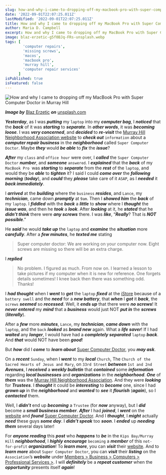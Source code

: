 ```yaml
---
slug: how-and-why-i-came-to-dropping-off-my-macbook-pro-with-super-computer-doctor-in-murray-hill
date: '2022-09-01T22:07:25.011Z'
lastModified: '2022-09-01T22:07:25.011Z'
title: How and why I came to dropping off my MacBook Pro with Super Computer Doctor in Murray Hill
author: Maria D. Campbell
excerpt: How and why I came to dropping off my MacBook Pro with Super Computer Doctor in Murray Hill.
image: blaz-erzetic-g5f0BJq-FRs-unsplash.webp
tags: [
        'computer repairs',
        'missing screws',
        'macos',
        'macbook pro',
        'murray hill',
        'computer repair services'
      ]
isPublished: true
isFeatured: false
---
```


![How and why I came to dropping off my MacBook Pro with Super Computer Doctor in Murray Hill](blaz-erzetic-g5f0BJq-FRs-unsplash.webp)

***Image by*** [Blaz Erzetic](https://unsplash.com/@www_erzetich_com) ***on*** [unsplash.com](https://unsplash.com/@www_erzetich_com)

**_Yesterday_**, as I was **_putting_** my `laptop` into my **_computer bag_**, I **_noticed_** that the **_back_** of it was **_starting_** to **_separate_**. In **_other words_**, it was **_becoming loose_**. I was **_very concerned_**, and **_decided_** to **_re-visit_** the
[Murray Hill Neighborhood Association website](https://www.murrayhillnyc.org/) to **_check out_** `information` about a **_computer repair business_** in the **_neighborhood_** called `Super Computer Doctor`. Maybe **_they_** would **_be able_** to **_fix_** the **_issue_**?

**_After_** my `class` and `office hour` were over, I **_called_** the
`Super Computer Doctor` **_number_**, and **_someone_** `answered`. I
**_explained_** that the **_back_** of my `MacBook Pro `was **_starting_** to **_separate_** from the **_rest_** of the `laptop`, and would they be **_able_** to **_tighten_** it? I said I could **_come over_** the **_following morning_** (**_today_**), and **_could_** they **_please_** take care of it `ASAP`, as I **_needed_** it **_back immediately_**.

I **_arrived_** at the **_building_** where the `business` **_resides_**, and `Lance`, my **_technician_**, came down **_promptly_** at `9am`. Then I
**_showed him_** the **_back_** of my `laptop`. I **_fiddled_** with the
**_back_** a **_little_** to **_show_** where I **_thought_** the **_issue
was_**, and then he **_took_** a **_look_**. After **_looking_** at it, he
**_stated_** that he **_didn’t think_** there were **_any screws_** there. I was **_like_**, “**_Really_**? That is **_NOT possible_**.”

He **_said_** he would **_take up_** the `laptop` and **_examine_** the
**_situation_** more **_carefully_**. After a **_few minutes_**, he **_texted me_** stating

> Super computer doctor: We are working on your computer now. Eight screws are missing so there will be an extra charge.

I **_replied_**

> No problem. I figured as much. From now on. I learned a lesson to take
pictures if my computer when it is new for reference. One forgets details
sometimes! I knee back then there was something odd. Thanks!

I **_had thought_** when I **_went_** to **_get_** the `laptop` **_fixed_** at the [iStore](<[iStore](https://istorestm.com/istore-new-york/)>) because of a `battery swell` and the **_need_** for a **_new battery_**, that **_when_** I **_got_** it **_back_**, the `screws` **_seemed_** so **_recessed_**. Well, it **_ends up_** that there were **_no screws_**! It **_never entered_** my **_mind_** that a **_business_** would just NOT **_put in_** the **_screws_** (**_literally_**).

After a **_few_** more **_minutes_**, `Lance`, my **_technician_**, **_came
down_** with the `laptop`, and the `back` **_looked_** as **_brand new_** again. What a **_life saver_**! If I had **_waited_** any **_longer_**, I would have had a **_completely separated_** `laptop` **_back_**. And **_that_** would NOT have been **_good_**!

But **_how_** did I **_come_** to **_learn about_**
[Super Computer Doctor](https://www.murrayhillnyc.org/common/directory/directory-profile.cfm?QID=79602&clientID=11037&ThisPage=directory),
you **_may ask_**.

On a **_recent_** `Sunday`, when I **_went_** to my **_local_** `Church`, The `Church of the Sacred Hearts of Jesus and Mary`, on `33rd Street` **_between_** `1st and 2nd` **_Avenues_**, I **_received_** a **_weekly bulletin_** that **_contained_** some **_information_** regarding **_local businesses_** and **_organizations_** in the **_neighborhood_**. **_One_** of **_them_** was the [Murray Hill Neighborhood Association](https://www.murrayhillnyc.org/). And they were **_looking_** for **_Trustees_**. I **_thought_** it could be **_interesting_** to **_become_** one, since I had **_grown up_** in the **_neighborhood_** and **_wanted_** to **_see_** it **_flourish_** (**_again_**), so I **_contacted_** them.

Well, I **_didn’t_** end up **_becoming_** a `Trustee` (for **_now_** anyway), but I **_did_** become a **_small business member_**. **_After_** I had **_joined_**, I **_went_** on the [website](https://www.murrayhillnyc.org/) and **_found_** [Super Computer Doctor](https://www.murrayhillnyc.org/common/directory/directory-profile.cfm?QID=79602&clientID=11037&ThisPage=directory). And I **_thought_**, I **_might_** actually **_need_** these guys **_some day_**. I **_didn’t speak_** too **_soon_**. I **_ended_** up **_needing them_** several days later!

For **_anyone reading_** this **_post_** who **_happens_** to **_be_** in the `Kips Bay/Murray Hill` **_neighborhood_**, I **_highly encourage_** `becoming` a **_member_** of this `not-for-profit` **_organization_**! To **_learn more_**, you can **_visit_** their [website](https://www.murrayhillnyc.org/common/11037/default.cfm?clientID=11037&ThisPage=Home).
And to **_learn more_** about `Super Computer Doctor`, you can **_visit_** their **_listing_** on the `Association`’s **_website_** under
[Members > Business > Computers > Professional Services >](https://www.murrayhillnyc.org/common/directory/directory-profile.cfm?QID=79602&clientID=11037&ThisPage=directory). I will **_definitely_** be a **_repeat customer_** when the **_opportunity_** presents itself **_again_**!


